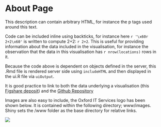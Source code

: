 <h1>About Page</h1>

<p>This description can contain arbitrary HTML, for instance the p tags used around this text.</p>

<p>Code can be included inline using backticks, for instance here `r '\x60r 2+2\x60'` is written to compute 2+2: `r 2+2`. This is useful for providing information about the data included in the visualisation, for instance the observation that the data in this visualisation has `r nrow(locations)` rows in it.</p>

<p>Because the code above is dependent on objects defined in the server, this .Rmd file is rendered server side using `includeHTML` and then displayed in the ui.R file via `uiOutput`.</p>

<p>It is good practice to link to both the data underlying a visualisation (this <a href="https://dx.doi.org/10.6084/m9.figshare.3425729">Figshare deposit</a>) and the <a href=https://github.com/martinjhnhadley/OxfordIDN_Shiny-App-Templates/Layouts/navbarMenu">Github Repository</a>

<p>Images are also easy to include, the Oxford IT Services logo has been shown below. It is contained within the following directory; www/images. Shiny sets the /www folder as the base directory for relative links.</p>


<p><img src="images/it-services.png"/></p>
